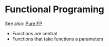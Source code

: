 = Functional Programing =

See also: [[Pure FP]]

* Functions are central
* Functions that take functions a parameters
